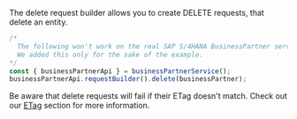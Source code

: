 The delete request builder allows you to create DELETE requests, that delete an entity.

```ts
/*
  The following won't work on the real SAP S/4HANA BusinessPartner service because BusinessPartners cannot be deleted.
  We added this only for the sake of the example.
*/
const { businessPartnerApi } = businessPartnerService();
businessPartnerApi.requestBuilder().delete(businessPartner);
```

Be aware that delete requests will fail if their ETag doesn't match.
Check out our [ETag](#handling-of-etags) section for more information.
